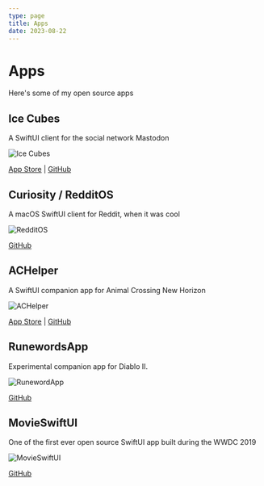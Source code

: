 ```yaml
---
type: page
title: Apps
date: 2023-08-22
---
```


# Apps

Here's some of my open source apps

## Ice Cubes

A SwiftUI client for the social network Mastodon

![Ice Cubes](/images/icecubes.png)

[App Store](https://apps.apple.com/us/app/ice-cubes-for-mastodon/id6444915884) | [GitHub](https://github.com/Dimillian/IceCubesApp)

## Curiosity / RedditOS

A macOS SwiftUI client for Reddit, when it was cool

![RedditOS](/images/redditos.png)

[GitHub](https://github.com/Dimillian/RedditOS)

## ACHelper

A SwiftUI companion app for Animal Crossing New Horizon

![ACHelper](/images/achelper.png)

[App Store](https://apps.apple.com/us/app/ac-helper/id1508764244?ls=1) | [GitHub](https://github.com/Dimillian/ACHNBrowserUI)

## RunewordsApp

Experimental companion app for Diablo II.

![RunewordApp](/images/runewordapp.png)

[GitHub](https://github.com/Dimillian/RunewordsApp)

## MovieSwiftUI

One of the first ever open source SwiftUI app built during the WWDC 2019

![MovieSwiftUI](/images/movieswiftui.png)

[GitHub](https://github.com/Dimillian/MovieSwiftUI)
